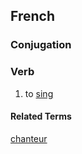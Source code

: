 ==French==
===Conjugation===
{{Fr-conj-er|chant|avoir}}
===Verb===
# to [[sing]]
====Related Terms====
[[chanteur]]